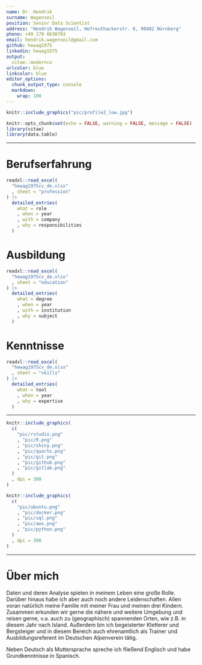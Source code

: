 ```yaml
---
name: Dr. Hendrik 
surname: Wagenseil
position: Senior Data Scientist
address: "Hendrik Wagenseil, Hofreuthackerstr. 6, 90482 Nürnberg"
phone: +49 179 6638703
email: hendrik.wagenseil@gmail.com
github: hewag1975
linkedin: hewag1975
output: 
  vitae::moderncv
urlcolor: blue
linkcolor: blue
editor_options: 
  chunk_output_type: console
  markdown: 
    wrap: 100
---
```


```r
knitr::include_graphics("pic/profile2_low.jpg")
```

```r
knitr::opts_chunk$set(echo = FALSE, warning = FALSE, message = FALSE)
library(vitae)
library(data.table)
```

---


# Berufserfahrung

```r
readxl::read_excel(
  "hewag1975cv_de.xlsx"
  , sheet = "profession"
) |> 
  detailed_entries(
    what = role
    , when = year
    , with = company
    , why = responsibilities
  )
```

# Ausbildung

```r
readxl::read_excel(
  "hewag1975cv_de.xlsx"
  , sheet = "education"
) |> 
  detailed_entries(
    what = degree
    , when = year
    , with = institution
    , why = subject
  )
```

# Kenntnisse

```r
readxl::read_excel(
  "hewag1975cv_de.xlsx"
  , sheet = "skills"
) |> 
  detailed_entries(
    what = tool
    , when = year
    , why = expertise
  )
```

---

```r
knitr::include_graphics(
  c(
    "pic/rstudio.png"
    , "pic/R.png"
    , "pic/shiny.png"
    , "pic/quarto.png"
    , "pic/git.png"
    , "pic/github.png"
    , "pic/gitlab.png"
  )
  , dpi = 300
)
```

```r
knitr::include_graphics(
  c(
    "pic/ubuntu.png"
    , "pic/docker.png"
    , "pic/sql.png"
    , "pic/aws.png"
    , "pic/python.png"
  )
  , dpi = 300
)
```

---

# Über mich

Daten und deren Analyse spielen in meinem Leben eine große Rolle. Darüber hinaus 
habe ich aber auch noch andere Leidenschaften. Allen voran natürlich meine Familie 
mit meiner Frau und meinen drei Kindern. Zusammen erkunden wir gerne die nähere 
und weitere Umgebung und reisen gerne, v.a. auch zu (geographisch) spannenden 
Orten, wie z.B. in diesem Jahr nach Island. Außerdem bin ich begeisterter 
Kletterer und Bergsteiger und in diesem Bereich auch ehrenamtlich als Trainer 
und Ausbildungsreferent im Deutschen Alpenverein tätig.\

Neben Deutsch als Muttersprache spreche ich fließend Englisch und habe 
Grundkenntnisse in Spanisch.
